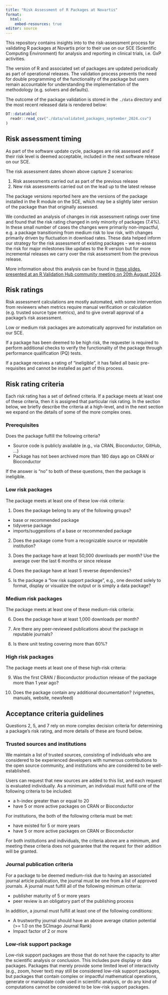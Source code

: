 ```yaml
---
title: "Risk Assessment of R Packages at Novartis"
format:
  html:
    embed-resources: true
editor: source
---
```


This repository contains insights into to the risk-assessment process for validating R packages at Novartis prior to their use on our SCE (Scientific Computing Environment) for analysis and reporting in clinical trials, i.e. GxP activities.

The version of R and associated set of packages are updated periodically as part of operational releases. The validation process prevents the need for double programming of the functionality of the package but users remain accountable for understanding the implementation of the methodology (e.g. solvers and defaults).

The outcome of the package validation is stored in the `./data` directory and the most recent released data is rendered below:

```r
DT::datatable(
  readr::read_csv("./data/validated_packages_september_2024.csv")
)
```

## Risk assessment timing

As part of the software update cycle, packages are risk assessed and if their risk level is deemed acceptable, included in the next software release on our SCE.

The risk assessment dates shown above capture 2 scenarios:

1. Risk assessments carried out as part of the previous release
2. New risk assessments carried out on the lead up to the latest release

The package versions reported here are the versions of the package installed in the R module on the SCE, which may be a slightly later version of the package than that originally assessed.  

We conducted an analysis of changes in risk assessment ratings over time and found that the risk rating changed in only minority of packages (7.4%). In these small number of cases the changes were primarily non-impactful, e.g. a package transitioning from medium risk to low risk, with changes primarily driven by fluctuation in download rates. These data helped inform our strategy for the risk assessment of existing packages - we re-assess the risk for major milestones like updates to the R version but for more incremental releases we carry over the risk assessment from the previous release. 

More information about this analysis can be found in [these slides, presented at an R Validation Hub community meeting on 20th August 2024](https://github.com/Novartis/risk_assessments/blob/main/slides/ratings_over_time.pdf). 

## Risk ratings

Risk assessment calculations are mostly automated, with some intervention from reviewers when metrics require manual verification or calculation (e.g. trusted source type metrics), and to give overall approval of a package's risk assessment.

Low or medium risk packages are automatically approved for installation on our SCE.

If a package has been deemed to be high risk, the requester is required to perform additional checks to verify the functionality of the package through performance qualification (PQ) tests. 

If a package receives a rating of "ineligible", it has failed all basic pre-requisites and cannot be installed as part of this process. 

## Risk rating criteria

Each risk rating has a set of defined criteria. If a package meets at least one of these criteria, then it is assigned that particular risk rating.
In the section below, we briefly describe the criteria at a high-level, and in the next section we expand on the details of some of the more complex ones.

### Prerequisites

Does the package fulfill the following criteria?

* Source code is publicly available (e.g., via CRAN, Bioconductor, GitHub, ...)
*	Package has not been archived more than 180 days ago on CRAN or Bioconductor


If the answer is "no" to both of these questions, then the package is ineligible. 

### Low risk packages

The package meets at least one of these low-risk criteria:

1. Does the package belong to any of the following groups?

  * base or recommended package
  * tidyverse package
  * imports/suggestions of a base or recommended package

2. Does the package come from a recognizable source or reputable institution? 

3. Does the package have at least 50,000 downloads per month?  Use the average over the last 6 months or since release
    
4. Does the package have at least 5 reverse dependencies?

5. Is the package a "low risk support package", e.g., one devoted solely to format, display or visualize the output or is simply a data package?

### Medium risk packages

The package meets at least one of these medium-risk criteria:

6. Does the package have at least 1,000 downloads per month?

7. Are there any peer-reviewed publications about the package in reputable journals?

8. Is there unit testing covering more than 60%?

### High risk packages

The package meets at least one of these high-risk criteria:

9. Was the first CRAN / Bioconductor production release of the package more than 1 year ago?

10. Does the package contain any additional documentation? (vignettes, manuals, website, newsfeed)

## Acceptance criteria guidelines

Questions 2, 5, and 7 rely on more complex decision criteria for determining a package's risk rating, and more details of these are found below.

### Trusted sources and institutions

We maintain a list of trusted sources, consisting of individuals who are considered to be experienced developers with numerous contributions to the open source community, and institutions who are considered to be well-established.  

Users can request that new sources are added to this list, and each request is evaluated individually.  As a minimum, an individual must fulfill one of the following criteria to be included:

* a h-index greater than or equal to 20
* have 5 or more active packages on CRAN or Bioconductor

For institutions, the both of the following criteria must be met:

* have existed for 5 or more years
* have 5 or more active packages on CRAN or Bioconductor

For both institutions and individuals, the criteria above are a minimum, and meeting these criteria does not guarantee that the request for their addition will be granted.

### Journal publication criteria

For a package to be deemed medium-risk due to having an associated journal article publication, the journal must be one from a list of approved journals.  A journal must fulfill all of the following minimum criteria:

* publisher maturity of 5 or more years
* peer review is an obligatory part of the publishing process

In addition, a journal must fulfill at least one of the following conditions:

* A trustworthy journal should have an above average citation potential (>= 1.0 on the SCImago Journal Rank)
* Impact factor of 2 or more

### Low-risk support package

Low-risk support packages are those that do not have the capacity to alter the scientific analysis or conclusion. This includes pure display or data packages.  Packages that merely provide some limited level of interactivity (e.g., zoom, hover text) may still be considered low-risk support packages, but packages that contain complex or impactful mathematical operations, generate or manipulate code used in scientific analysis, or do any kind of computations cannot be considered to be low-risk support packages.
